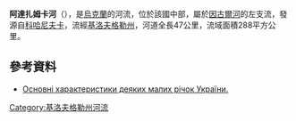 {{No footnotes|time=2015-09-22T02:07:20+00:00}}
'''阿達扎姆卡河'''（{{lang-uk|Аджамка}}），是[[烏克蘭|烏克蘭]]的河流，位於該國中部，屬於[[因古爾河|因古爾河]]的左支流，發源自[[科哈尼夫卡|科哈尼夫卡]]，流經[[基洛夫格勒州|基洛夫格勒州]]，河道全長47公里，流域面積288平方公里。

==參考資料==
* [http://193.84.90.197/ecolib/3/4/20.pdf Основні характеристики деяких малих річок України.]{{dead link|date=十一月 2017 |bot=InternetArchiveBot }}

{{DEFAULTSORT:Аджамка (річка)}}
[[Category:基洛夫格勒州河流|Category:基洛夫格勒州河流]]


{{Ukraine-river-stub}}